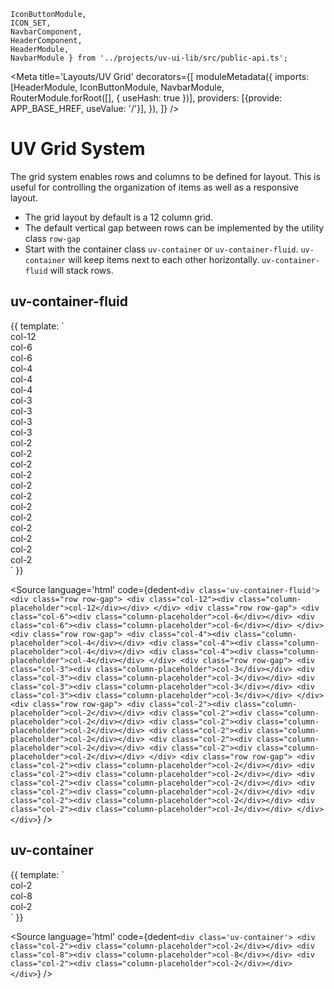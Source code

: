     IconButtonModule, 
    ICON_SET, 
    NavbarComponent, 
    HeaderComponent, 
    HeaderModule, 
    NavbarModule } from '../projects/uv-ui-lib/src/public-api.ts';

<Meta
    title='Layouts/UV Grid'
    decorators={[
        moduleMetadata({
            imports: [HeaderModule, IconButtonModule, NavbarModule, RouterModule.forRoot([], { useHash: true })],
            providers: [{provide: APP_BASE_HREF, useValue: '/'}],
        }),
    ]}
/>

# UV Grid System

The grid system enables rows and columns to be defined for layout. 
This is useful for controlling the organization of items as well as a responsive layout. 
- The grid layout by default is a 12 column grid. 
- The default vertical gap between rows can be implemented by the utility class `row-gap`
- Start with the container class `uv-container` or `uv-container-fluid`. `uv-container` will keep items next to each other horizontally. `uv-container-fluid` will stack rows.

## uv-container-fluid
<Canvas>
    <Story height="100vh" width="100vw" name="uv-container-fluid">
  {{
    template: 
    `
        <div class='uv-container-fluid'>
            <div class="row row-gap">
                <div class="col-12"><div class="column-placeholder">col-12</div></div>
            </div>
            <div class="row row-gap">
                <div class="col-6"><div class="column-placeholder">col-6</div></div>
                <div class="col-6"><div class="column-placeholder">col-6</div></div>
            </div>
            <div class="row row-gap">
                <div class="col-4"><div class="column-placeholder">col-4</div></div>
                <div class="col-4"><div class="column-placeholder">col-4</div></div>
                <div class="col-4"><div class="column-placeholder">col-4</div></div>
            </div>
            <div class="row row-gap">
                <div class="col-3"><div class="column-placeholder">col-3</div></div>
                <div class="col-3"><div class="column-placeholder">col-3</div></div>
                <div class="col-3"><div class="column-placeholder">col-3</div></div>
                <div class="col-3"><div class="column-placeholder">col-3</div></div>
            </div>
            <div class="row row-gap">
                <div class="col-2"><div class="column-placeholder">col-2</div></div>
                <div class="col-2"><div class="column-placeholder">col-2</div></div>
                <div class="col-2"><div class="column-placeholder">col-2</div></div>
                <div class="col-2"><div class="column-placeholder">col-2</div></div>
                <div class="col-2"><div class="column-placeholder">col-2</div></div>
                <div class="col-2"><div class="column-placeholder">col-2</div></div>
            </div>
            <div class="row row-gap">
                <div class="col-2"><div class="column-placeholder">col-2</div></div>
                <div class="col-2"><div class="column-placeholder">col-2</div></div>
                <div class="col-2"><div class="column-placeholder">col-2</div></div>
                <div class="col-2"><div class="column-placeholder">col-2</div></div>
                <div class="col-2"><div class="column-placeholder">col-2</div></div>
                <div class="col-2"><div class="column-placeholder">col-2</div></div>
            </div>
        </div>
    `
  }}
</Story>
</Canvas>

<Source
  language='html'
  code={dedent`
     <div class='uv-container-fluid'>
            <div class="row row-gap">
                <div class="col-12"><div class="column-placeholder">col-12</div></div>
            </div>
            <div class="row row-gap">
                <div class="col-6"><div class="column-placeholder">col-6</div></div>
                <div class="col-6"><div class="column-placeholder">col-6</div></div>
            </div>
            <div class="row row-gap">
                <div class="col-4"><div class="column-placeholder">col-4</div></div>
                <div class="col-4"><div class="column-placeholder">col-4</div></div>
                <div class="col-4"><div class="column-placeholder">col-4</div></div>
            </div>
            <div class="row row-gap">
                <div class="col-3"><div class="column-placeholder">col-3</div></div>
                <div class="col-3"><div class="column-placeholder">col-3</div></div>
                <div class="col-3"><div class="column-placeholder">col-3</div></div>
                <div class="col-3"><div class="column-placeholder">col-3</div></div>
            </div>
            <div class="row row-gap">
                <div class="col-2"><div class="column-placeholder">col-2</div></div>
                <div class="col-2"><div class="column-placeholder">col-2</div></div>
                <div class="col-2"><div class="column-placeholder">col-2</div></div>
                <div class="col-2"><div class="column-placeholder">col-2</div></div>
                <div class="col-2"><div class="column-placeholder">col-2</div></div>
                <div class="col-2"><div class="column-placeholder">col-2</div></div>
            </div>
            <div class="row row-gap">
                <div class="col-2"><div class="column-placeholder">col-2</div></div>
                <div class="col-2"><div class="column-placeholder">col-2</div></div>
                <div class="col-2"><div class="column-placeholder">col-2</div></div>
                <div class="col-2"><div class="column-placeholder">col-2</div></div>
                <div class="col-2"><div class="column-placeholder">col-2</div></div>
                <div class="col-2"><div class="column-placeholder">col-2</div></div>
            </div>
        </div>
  `}
/>

## uv-container
<Canvas>
    <Story height="100vh" width="100vw" name="uv-container">
  {{
    template: 
    `
        <div class='uv-container'>
           <div class="col-2"><div class="column-placeholder">col-2</div></div>
           <div class="col-8"><div class="column-placeholder">col-8</div></div>
           <div class="col-2"><div class="column-placeholder">col-2</div></div>
        </div>
    `
  }}
</Story>
</Canvas>

<Source
  language='html'
  code={dedent`
     <div class='uv-container'>
           <div class="col-2"><div class="column-placeholder">col-2</div></div>
           <div class="col-8"><div class="column-placeholder">col-8</div></div>
           <div class="col-2"><div class="column-placeholder">col-2</div></div>
        </div>
  `}
/>


